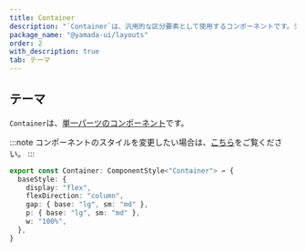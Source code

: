 ```yaml
---
title: Container
description: "`Container`は、汎用的な区分要素として使用するコンポーネントです。デフォルトでは、`section`要素をレンダリングします。"
package_name: "@yamada-ui/layouts"
order: 2
with_description: true
tab: テーマ
---
```


## テーマ

`Container`は、[単一パーツのコンポーネント](/styled-system/theming/component-styles#単一パーツのコンポーネント)です。

:::note
コンポーネントのスタイルを変更したい場合は、[こちら](/styled-system/theming/customize-theme#コンポーネントのスタイルを変更する)をご覧ください。
:::

```ts
export const Container: ComponentStyle<"Container"> = {
  baseStyle: {
    display: "flex",
    flexDirection: "column",
    gap: { base: "lg", sm: "md" },
    p: { base: "lg", sm: "md" },
    w: "100%",
  },
}
```
